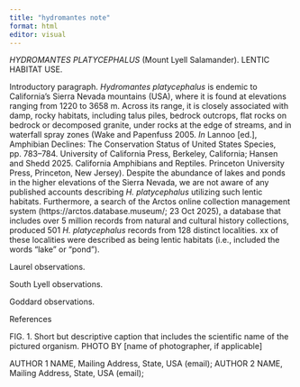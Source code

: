 ```yaml
---
title: "hydromantes note"
format: html
editor: visual
---
```


*HYDROMANTES PLATYCEPHALUS* (Mount Lyell Salamander).
LENTIC HABITAT USE.

Introductory paragraph.
*Hydromantes platycephalus* is endemic to California's Sierra Nevada mountains (USA), where it is found at elevations ranging from 1220 to 3658 m.
Across its range, it is closely associated with damp, rocky habitats, including talus piles, bedrock outcrops, flat rocks on bedrock or decomposed granite, under rocks at the edge of streams, and in waterfall spray zones (Wake and Papenfuss 2005. *In* Lannoo \[ed.\], Amphibian Declines: The Conservation Status of United States Species, pp. 783--784. University of California Press, Berkeley, California; Hansen and Shedd 2025. California Amphibians and Reptiles. Princeton University Press, Princeton, New Jersey).
Despite the abundance of lakes and ponds in the higher elevations of the Sierra Nevada, we are not aware of any published accounts describing *H. platycephalus* utilizing such lentic habitats.
Furthermore, a search of the Arctos online collection management system (https://arctos.database.museum/; 23 Oct 2025), a database that includes over 5 million records from natural and cultural history collections, produced 501 *H. platycephalus* records from 128 distinct localities.
xx of these localities were described as being lentic habitats (i.e., included the words "lake" or "pond").

Laurel observations.

South Lyell observations.

Goddard observations.

References

FIG.
1.
Short but descriptive caption that includes the scientific name of the pictured organism.
PHOTO BY \[name of photographer, if applicable\]

AUTHOR 1 NAME, Mailing Address, State, USA (email); AUTHOR 2 NAME, Mailing Address, State, USA (email);

